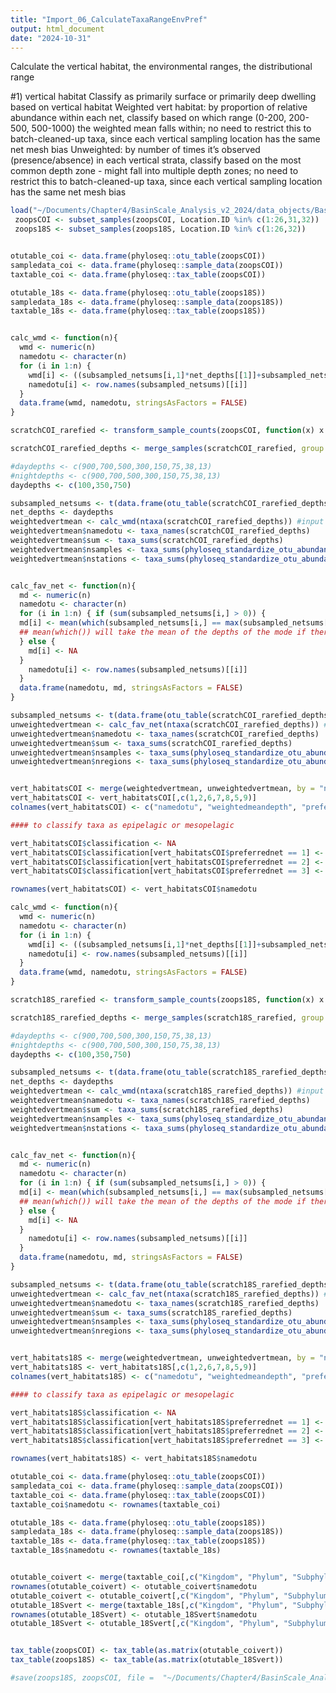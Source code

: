 ```yaml
---
title: "Import_06_CalculateTaxaRangeEnvPref"
output: html_document
date: "2024-10-31"
---
```


Calculate the vertical habitat, the environmental ranges, the distributional range



#1) vertical habitat
Classify as primarily surface or primarily deep dwelling based on vertical habitat
Weighted vert habitat: by proportion of relative abundance within each net, classify based on which range (0-200, 200-500, 500-1000) the weighted mean falls within; no need to restrict this to batch-cleaned-up taxa, since each vertical sampling location has the same net mesh bias 
Unweighted: by number of times it's observed (presence/absence) in each vertical strata, classify based on the most common depth zone - might fall into multiple depth zones; no need to restrict this to batch-cleaned-up taxa, since each vertical sampling location has the same net mesh bias
```r
load("~/Documents/Chapter4/BasinScale_Analysis_v2_2024/data_objects/BasinScale_AllSamples_v1/CleanZooplanktonPhyloseqs.rdat")
 zoopsCOI <- subset_samples(zoopsCOI, Location.ID %in% c(1:26,31,32))
 zoops18S <- subset_samples(zoops18S, Location.ID %in% c(1:26,32))


otutable_coi <- data.frame(phyloseq::otu_table(zoopsCOI))
sampledata_coi <- data.frame(phyloseq::sample_data(zoopsCOI))
taxtable_coi <- data.frame(phyloseq::tax_table(zoopsCOI))

otutable_18s <- data.frame(phyloseq::otu_table(zoops18S))
sampledata_18s <- data.frame(phyloseq::sample_data(zoops18S))
taxtable_18s <- data.frame(phyloseq::tax_table(zoops18S))



```

```r

calc_wmd <- function(n){
  wmd <- numeric(n)
  namedotu <- character(n)
  for (i in 1:n) {
    wmd[i] <- ((subsampled_netsums[i,1]*net_depths[[1]]+subsampled_netsums[i,2]*net_depths[[2]]+subsampled_netsums[i,3]*net_depths[[3]])/(sum(subsampled_netsums[i,])))
    namedotu[i] <- row.names(subsampled_netsums)[[i]]
  }
  data.frame(wmd, namedotu, stringsAsFactors = FALSE)
}

scratchCOI_rarefied <- transform_sample_counts(zoopsCOI, function(x) x / sum(x) )

scratchCOI_rarefied_depths <- merge_samples(scratchCOI_rarefied, group = "depth_bin")

#daydepths <- c(900,700,500,300,150,75,38,13)
#nightdepths <- c(900,700,500,300,150,75,38,13)
daydepths <- c(100,350,750)

subsampled_netsums <- t(data.frame(otu_table(scratchCOI_rarefied_depths)))
net_depths <- daydepths
weightedvertmean <- calc_wmd(ntaxa(scratchCOI_rarefied_depths)) #input to calc_wmd should be the total number of OTUs - will calculate for 1:input 
weightedvertmean$namedotu <- taxa_names(scratchCOI_rarefied_depths)
weightedvertmean$sum <- taxa_sums(scratchCOI_rarefied_depths)
weightedvertmean$nsamples <- taxa_sums(phyloseq_standardize_otu_abundance(zoopsCOI, method = "pa"))
weightedvertmean$nstations <- taxa_sums(phyloseq_standardize_otu_abundance(merge_samples(zoopsCOI, group = "StationID"), method = "pa"))


calc_fav_net <- function(n){
  md <- numeric(n)
  namedotu <- character(n)
  for (i in 1:n) { if (sum(subsampled_netsums[i,] > 0)) {
  md[i] <- mean(which(subsampled_netsums[i,] == max(subsampled_netsums[i,]))) #which.max(subsampled_netsums[i,])
  ## mean(which()) will take the mean of the depths of the mode if there are multiple depths with the same # of reads
  } else {
    md[i] <- NA
  }
    namedotu[i] <- row.names(subsampled_netsums)[[i]]
  }
  data.frame(namedotu, md, stringsAsFactors = FALSE)
}

subsampled_netsums <- t(data.frame(otu_table(scratchCOI_rarefied_depths)))
unweightedvertmean <- calc_fav_net(ntaxa(scratchCOI_rarefied_depths)) #input to calc_wmd should be the total number of OTUs - will calculate for 1:input 
unweightedvertmean$namedotu <- taxa_names(scratchCOI_rarefied_depths)
unweightedvertmean$sum <- taxa_sums(scratchCOI_rarefied_depths)
unweightedvertmean$nsamples <- taxa_sums(phyloseq_standardize_otu_abundance(zoopsCOI, method = "pa"))
unweightedvertmean$nregions <- taxa_sums(phyloseq_standardize_otu_abundance(merge_samples(zoopsCOI, "NewRegion"), method = "pa"))


vert_habitatsCOI <- merge(weightedvertmean, unweightedvertmean, by = "namedotu") 
vert_habitatsCOI <- vert_habitatsCOI[,c(1,2,6,7,8,5,9)]
colnames(vert_habitatsCOI) <- c("namedotu", "weightedmeandepth", "preferrednet", "sumRelAb", "NSamples", "NStations", "NRegions")

#### to classify taxa as epipelagic or mesopelagic

vert_habitatsCOI$classification <- NA
vert_habitatsCOI$classification[vert_habitatsCOI$preferrednet == 1] <- "Epipelagic"
vert_habitatsCOI$classification[vert_habitatsCOI$preferrednet == 2] <- "UpperMesopelagic"
vert_habitatsCOI$classification[vert_habitatsCOI$preferrednet == 3] <- "LowerMesopelagic"

rownames(vert_habitatsCOI) <- vert_habitatsCOI$namedotu
```



```r

calc_wmd <- function(n){
  wmd <- numeric(n)
  namedotu <- character(n)
  for (i in 1:n) {
    wmd[i] <- ((subsampled_netsums[i,1]*net_depths[[1]]+subsampled_netsums[i,2]*net_depths[[2]]+subsampled_netsums[i,3]*net_depths[[3]])/(sum(subsampled_netsums[i,])))
    namedotu[i] <- row.names(subsampled_netsums)[[i]]
  }
  data.frame(wmd, namedotu, stringsAsFactors = FALSE)
}

scratch18S_rarefied <- transform_sample_counts(zoops18S, function(x) x / sum(x) )

scratch18S_rarefied_depths <- merge_samples(scratch18S_rarefied, group = "depth_bin")

#daydepths <- c(900,700,500,300,150,75,38,13)
#nightdepths <- c(900,700,500,300,150,75,38,13)
daydepths <- c(100,350,750)

subsampled_netsums <- t(data.frame(otu_table(scratch18S_rarefied_depths)))
net_depths <- daydepths
weightedvertmean <- calc_wmd(ntaxa(scratch18S_rarefied_depths)) #input to calc_wmd should be the total number of OTUs - will calculate for 1:input 
weightedvertmean$namedotu <- taxa_names(scratch18S_rarefied_depths)
weightedvertmean$sum <- taxa_sums(scratch18S_rarefied_depths)
weightedvertmean$nsamples <- taxa_sums(phyloseq_standardize_otu_abundance(zoops18S, method = "pa"))
weightedvertmean$nstations <- taxa_sums(phyloseq_standardize_otu_abundance(merge_samples(zoops18S, group = "Location.ID"), method = "pa"))


calc_fav_net <- function(n){
  md <- numeric(n)
  namedotu <- character(n)
  for (i in 1:n) { if (sum(subsampled_netsums[i,] > 0)) {
  md[i] <- mean(which(subsampled_netsums[i,] == max(subsampled_netsums[i,]))) #which.max(subsampled_netsums[i,])
  ## mean(which()) will take the mean of the depths of the mode if there are multiple depths with the same # of reads
  } else {
    md[i] <- NA
  }
    namedotu[i] <- row.names(subsampled_netsums)[[i]]
  }
  data.frame(namedotu, md, stringsAsFactors = FALSE)
}

subsampled_netsums <- t(data.frame(otu_table(scratch18S_rarefied_depths)))
unweightedvertmean <- calc_fav_net(ntaxa(scratch18S_rarefied_depths)) #input to calc_wmd should be the total number of OTUs - will calculate for 1:input 
unweightedvertmean$namedotu <- taxa_names(scratch18S_rarefied_depths)
unweightedvertmean$sum <- taxa_sums(scratch18S_rarefied_depths)
unweightedvertmean$nsamples <- taxa_sums(phyloseq_standardize_otu_abundance(zoops18S, method = "pa"))
unweightedvertmean$nregions <- taxa_sums(phyloseq_standardize_otu_abundance(merge_samples(zoops18S, "NewRegion"), method = "pa"))


vert_habitats18S <- merge(weightedvertmean, unweightedvertmean, by = "namedotu") 
vert_habitats18S <- vert_habitats18S[,c(1,2,6,7,8,5,9)]
colnames(vert_habitats18S) <- c("namedotu", "weightedmeandepth", "preferrednet", "sumRelAb", "NSamples", "NStations", "NRegions")

#### to classify taxa as epipelagic or mesopelagic

vert_habitats18S$classification <- NA
vert_habitats18S$classification[vert_habitats18S$preferrednet == 1] <- "Epipelagic"
vert_habitats18S$classification[vert_habitats18S$preferrednet == 2] <- "UpperMesopelagic"
vert_habitats18S$classification[vert_habitats18S$preferrednet == 3] <- "LowerMesopelagic"

rownames(vert_habitats18S) <- vert_habitats18S$namedotu

```





```r

otutable_coi <- data.frame(phyloseq::otu_table(zoopsCOI))
sampledata_coi <- data.frame(phyloseq::sample_data(zoopsCOI))
taxtable_coi <- data.frame(phyloseq::tax_table(zoopsCOI))
taxtable_coi$namedotu <- rownames(taxtable_coi)

otutable_18s <- data.frame(phyloseq::otu_table(zoops18S))
sampledata_18s <- data.frame(phyloseq::sample_data(zoops18S))
taxtable_18s <- data.frame(phyloseq::tax_table(zoops18S))
taxtable_18s$namedotu <- rownames(taxtable_18s)


otutable_coivert <- merge(taxtable_coi[,c("Kingdom", "Phylum", "Subphylum", "Class", "Order", "Family", "Genus", "Species", "namedotu")], vert_habitatsCOI, by = "namedotu")
rownames(otutable_coivert) <- otutable_coivert$namedotu
otutable_coivert <- otutable_coivert[,c("Kingdom", "Phylum", "Subphylum", "Class", "Order", "Family", "Genus", "Species", "weightedmeandepth", "preferrednet", "sumRelAb", "NSamples", "NStations", "NRegions", "classification")]
otutable_18Svert <- merge(taxtable_18s[,c("Kingdom", "Phylum", "Subphylum", "Class", "Order", "Family", "Genus", "Species", "namedotu")], vert_habitats18S, by = "namedotu")
rownames(otutable_18Svert) <- otutable_18Svert$namedotu
otutable_18Svert <- otutable_18Svert[,c("Kingdom", "Phylum", "Subphylum", "Class", "Order", "Family", "Genus", "Species", "weightedmeandepth", "preferrednet", "sumRelAb", "NSamples", "NStations", "NRegions", "classification")]


tax_table(zoopsCOI) <- tax_table(as.matrix(otutable_coivert))
tax_table(zoops18S) <- tax_table(as.matrix(otutable_18Svert))

```

```r

#save(zoops18S, zoopsCOI, file =  "~/Documents/Chapter4/BasinScale_Analysis_v2_2024/data_objects/CleanZooplanktonPhyloseqs.rdat")


```
